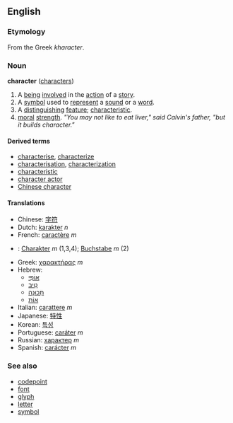 ==English==
===Etymology===
From the Greek ''kharacter''.

===Noun===
'''character''' ([[characters]])

#A [[being]] [[involve]]d in the [[action]] of a [[story]].
#A [[symbol]] used to [[represent]] a [[sound]] or a [[word]].
#A [[distinguish]]ing [[feature]]; [[characteristic]].
#[[moral]] [[strength]]. ''"You may not like to eat liver," said Calvin's father, "but it builds character."''

====Derived terms====
*[[characterise]], [[characterize]]
*[[characterisation]], [[characterization]]
*[[characteristic]]
*[[character actor]]
*[[Chinese character]]

====Translations====
*Chinese: [[字符]]
*Dutch: [[karakter]] ''n''
*French: [[caractère]] ''m''
*{{msg:de}}: [[Charakter]] ''m'' (1,3,4); [[Buchstabe]] ''m'' (2)
*Greek: [[χαρακτήρας]] ''m''
*Hebrew:
**[[אופי|אוֹפִי]]
**[[טיב|טִיב]]
**[[תכונה|תְּכוּנָה]]
**[[אות|אוֹת]]
*Italian: [[carattere]] ''m''
*Japanese: [[特性]]
*Korean: [[특성]]
*Portuguese: [[caráter]] ''m''
*Russian: [[характер]] ''m''
*Spanish: [[carácter]] ''m''

===See also===
*[[codepoint]]
*[[font]]
*[[glyph]]
*[[letter]]
*[[symbol]]